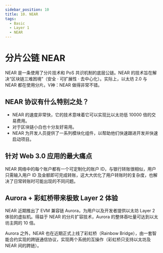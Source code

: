 ```yaml
---
sidebar_position: 10
title: 10. NEAR
tags:
  - Basic
  - Layer 1
  - NEAR
---
```


# 分片公链 NEAR

NEAR 是一条使用了分片技术和 PoS 共识机制的底层公链。NEAR 的技术旨在解决“区块链三难困境”（安全 · 可扩展性 · 去中心化）。实际上，以太坊 2.0 与 NEAR 都在使用分片。V神：NEAR 做得非常不错。

## NEAR 协议有什么特别之处？

- NEAR 的速度非常快，它的技术意味着它可以实现比以太坊低 10000 倍的交易费用。
- 对于区块链小白也十分友好易用。
- NEAR 为开发人员提供了一系列模块化组件，以帮助他们快速跟进开发并快速启动项目。

## 针对 Web 3.0 应用的最大痛点

NEAR 网络中的每个账户都有一个可定制化的账户 ID，与银行转账很相似，用户只需输入用户 ID 及金额即可完成转账，这大大优化了用户转账时的复杂度，也解决了日常转账时可能出现的不同问题。

## Aurora + 彩虹桥带来极致 Layer 2 体验

NEAR 近期推出了 EVM 兼容链 Aurora，为用户以及开发者提供以太坊 Layer 2 体验的虚拟机。得益于 NEAR 的分片扩容技术，Aurora 的整体吞吐量可达到以太坊主网的 10 倍。

Aurora 之外，NEAR 也在近期正式上线了彩虹桥（Rainbow Bridge），由一套智能合约实现的跨链通信协议，实现两个系统的互操作（彩虹桥只支持以太坊及 NEAR 间的跨链）。